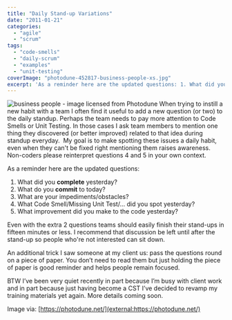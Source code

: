 ```yaml
---
title: "Daily Stand-up Variations"
date: "2011-01-21"
categories: 
  - "agile"
  - "scrum"
tags: 
  - "code-smells"
  - "daily-scrum"
  - "examples"
  - "unit-testing"
coverImage: "photodune-452817-business-people-xs.jpg"
excerpt: 'As a reminder here are the updated questions: 1. What did you **complete** yesterday? 2.'
---
```


![business people - image licensed from Photodune](src/content/blog/daily-stand-up-variations/images/photodune-452817-business-people-xs.jpg) When trying to instill a new habit with a team I often find it useful to add a new question (or two) to the daily standup. Perhaps the team needs to pay more attention to Code Smells or Unit Testing. In those cases I ask team members to mention one thing they discovered (or better improved) related to that idea during standup everyday.  My goal is to make spotting these issues a daily habit, even when they can't be fixed right mentioning them raises awareness. Non-coders please reinterpret questions 4 and 5 in your own context.

As a reminder here are the updated questions:

1. What did you **complete** yesterday?
2. What do you **commit** to today?
3. What are your impediments/obstacles?
4. What Code Smell/Missing Unit Test/... did you spot yesterday?
5. What improvement did you make to the code yesterday?

Even with the extra 2 questions teams should easily finish their stand-ups in fifteen minutes or less. I recommend that discussion be left until after the stand-up so people who're not interested can sit down.

An additional trick I saw someone at my client us: pass the questions round on a piece of paper. You don’t need to read them but just holding the piece of paper is good reminder and helps people remain focused.

BTW I’ve been very quiet recently in part because I’m busy with client work and in part because just having become a CST I’ve decided to revamp my training materials yet again. More details coming soon.

Image via: [https://photodune.net/](external:https://photodune.net/)
